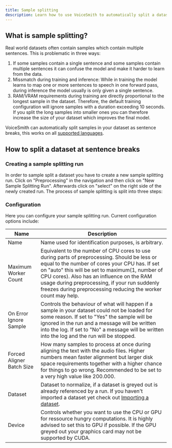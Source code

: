 ```yaml
---
title: Sample splitting
description: Learn how to use VoiceSmith to automatically split a dataset at sentence breaks for use in text-to-speech.
---
```


## What is sample splitting?

Real world datasets often contain samples which contain multiple sentences. This is problematic in three ways:

1. If some samples contain a single sentence and some samples contain multiple sentences it can confuse the model
   and make it harder to learn from the data.
2. Missmatch during training and inference: While in training the model learns to map one or more sentences to speech in
   one forward pass, during inference the model usually is only given a single sentence.
3. RAM/VRAM requirements during training are directly proportional to the longest sample in the dataset. Therefore, the default
   training configuration will ignore samples with a duration exceeding 10 seconds. If you split the long samples into smaller ones
   you can therefore increase the size of your dataset which improves the final model.

VoiceSmith can automatically split samples in your dataset as sentence breaks, this works on all [supported languages](/).

## How to split a dataset at sentence breaks

### Creating a sample splitting run

In order to sample split a dataset you have to create a new sample splitting run. Click on
"Preprocessing" in the navigation and then click on "New Sample Splitting Run". Afterwards
click on "select" on the right side of the newly created run. The process of sample splitting
is split into three steps:

### Configuration

Here you can configure your sample splitting run. Current configuration options include:

| Name                      | Description                                                                                                                                                                                                                                                                                                                                                       |
| ------------------------- | ----------------------------------------------------------------------------------------------------------------------------------------------------------------------------------------------------------------------------------------------------------------------------------------------------------------------------------------------------------------- |
| Name                      | Name used for identification purposes, is arbitrary.                                                                                                                                                                                                                                                                                                              |
| Maximum Worker Count      | Equivalent to the number of CPU cores to use during parts of preprocessing. Should be less or equal to the number of cores your CPU has. If set on "auto" this will be set to maximum(1, number of CPU cores). Also has an influence on the RAM usage during preprocessing, if your run suddenly freezes during preprocessing reducing the worker count may help. |
| On Error Ignore Sample    | Controls the behaviour of what will happen if a sample in your dataset could not be loaded for some reason. If set to "Yes" the sample will be ignored in the run and a message will be written into the log. If set to "No" a message will be written into the log and the run will be stopped.                                                                  |
| Forced Aligner Batch Size | How many samples to process at once during aligning the text with the audio files. Higher numbers mean faster alignment but larger disk space requirements together with a higher chance for things to go wrong. Recommended to be set to a very high value like 200.000.                                                                                         |
| Dataset                   | Dataset to normalize, if a dataset is greyed out is already referenced by a run. If you haven't imported a dataset yet check out [Importing a dataset](/usage/importing-a-dataset).                                                                                                                                                                               |
| Device                    | Controls whether you want to use the CPU or GPU for ressource hungry computations. It is highly advised to set this to GPU if possible. If the GPU greyed out your graphics card may not be supported by CUDA.                                                                                                                                                    |
